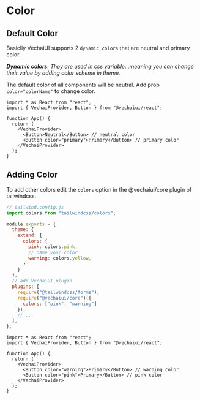 # Color

## Default Color

Basiclly VechaiUI supports 2 `dynamic colors` that are neutral and primary color.

*<b>Dynamic colors</b>: They are used in css variable...meaning you can change their value by adding color scheme in theme.*

The default color of all components will be neutral. Add prop `color="colorName"` to change color.

```tsx
import * as React from "react";
import { VechaiProvider, Button } from "@vechaiui/react";

function App() {
  return (
    <VechaiProvider>
      <Button>Neutral</Button> // neutral color
      <Button color="primary">Primary</Button> // primary color
    </VechaiProvider>
  );
}
```

## Adding Color

To add other colors edit the `colors` option in the @vechaiui/core plugin of tailwindcss.

```js
// tailwind.config.js
import colors from "tailwindcss/colors";

module.exports = {
  theme: {
    extend: {
      colors: {
        pink: colors.pink,
        // name your color
        warning: colors.yellow,
      }
    }
  },
  // add VechaiUI plugin
  plugins: [
    require("@tailwindcss/forms"),
    require("@vechaiui/core")({
      colors: ["pink", "warning"]
    }),
    // ...
  ],
};
```

```tsx
import * as React from "react";
import { VechaiProvider, Button } from "@vechaiui/react";

function App() {
  return (
    <VechaiProvider>
      <Button color="warning">Primary</Button> // warning color
      <Button color="pink">Primary</Button> // pink color
    </VechaiProvider>
  );
}
```
